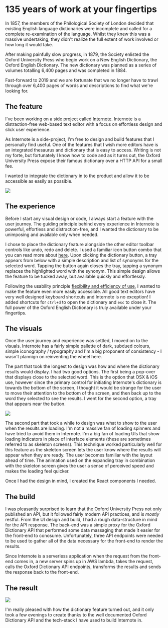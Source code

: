 
# 135 years of work at your fingertips

In 1857, the members of the Philological Society of London decided that existing English language dictionaries were incomplete and called for a complete re-examination of the language. Whilst they knew this was a massive undertaking, they didn't realize the full extent of work involved or how long it would take.

After making painfully slow progress, in 1879, the Society enlisted the Oxford University Press who begin work on a New English Dictionary, the Oxford English Dictionary. The new dictionary was planned as a series of volumes totalling 6,400 pages and was completed in 1884.

Fast-forward to 2019 and we are fortunate that we no longer have to trawl through over 6,400 pages of words and descriptions to find what we're looking for.

## The feature

I've been working on a side project called [Internote](https://internote.app). Internote is a distraction-free web-based text editor with a focus on effortless design and slick user experience.

As Internote is a side-project, I'm free to design and build features that I personally find useful. One of the features that I wish more editors have is an integrated thesaurus and dictionary that is easy to access. Writing is not my forte, but fortunately I know how to code and as it turns out, the Oxford University Press expose their famous dictionary over a HTTP API for a small fee.

I wanted to integrate the dictionary in to the product and allow it to be accessible as easily as possible.

<Image src="/internote/dictionary.gif" width={2880} height={1754} />

## The experience

Before I start any visual design or code, I always start a feature with the user journey. The guiding principle behind every experience in Internote is powerful, effortless and distraction-free, and I wanted the dictionary to be unimposing and available only when needed.

I chose to place the dictionary feature alongside the other editor toolbar controls like undo, redo and delete. I used a familiar icon button combo that you can read more about [here](/blog/a-unique-approach-to-tooltips). Upon clicking the dictionary button, a tray appears from below with a simple description and list of synonyms for the selected word. Tapping the button again closes the tray, tapping a synonym replaces the highlighted word with the synonym. This simple design allows the feature to be tucked away, but available quickly and effortlessly.

Following the usability principle [flexibility and efficiency of use](https://www.nngroup.com/articles/ten-usability-heuristics/), I wanted to make the feature even more easily accessible. All good text editors have very well designed keyboard shortcuts and Internote is no exception! I added shortcuts for `ctrl+d` to open the dictionary and `esc` to close it. The full power of the Oxford English Dictionary is truly available under your fingertips.

## The visuals

Once the user journey and experience was settled, I moved on to the visuals. Internote has a fairly simple pallette of dark, subdued colours, simple iconography / typography and I'm a big proponent of consistency - I wasn't plannign on reinventing the wheel here.

The part that took the longest to design was how and where the dictionary results would display. I had two good options. The first being a pop-over that displays close to the selected word. This is the option that OSX & iOS use, however since the primary control for initiating Internote's dictionary is towards the bottom of the screen, I thought it would be strange for the user to move their attention to the bottom of the screen, and then back up to the word they selected to see the results. I went for the second option, a tray that appears near the button.

<Image src="/internote/dictionary2.gif" width={2880} height={1754} />

The second part that took a while to design was what to show to the user when the results are loading. I'm not a massive fan of loading spinners and have tried to avoid them in Internote. I'm a big fan of loading UIs that show loading indicators in place of interface elements (these are sometimes referred to as skeleton screens). This technique worked particularly well for this feature as the skeleton screen lets the user know where the results will appear when they are ready. The user becomes familiar with the layout ahead of time. The animation used on the expanding tray in combination with the skeleton screen gives the user a sense of perceived speed and makes the loading feel quicker.

Once I had the design in mind, I created the React components I needed.

## The build

I was pleasantly surprised to learn that the Oxford University Press not only published an API, but it followed fairly modern API practices, and is _mostly_ restful. From the UI design and build, I had a rough data-structure in mind for the API response. The back-end was a simple proxy for the Oxford Dictionary API that performed some data massaging that made it easier for the front-end to conosume. Unfortunately, three API endpoints were needed to be used to gather all of the data necessary for the front-end to render the results.

Since Internote is a serverless application when the request from the front-end comes in, a new server spins up in AWS lambda, takes the request, calls the Oxford Dictionary API endpoints, transforms the results and sends the response back to the front-end.

## The result

<Image src="/internote/dictionary3.gif" width={2880} height={1754} />

I'm really pleased with how the dictionary feature turned out, and it only took a few evenings to create thanks to the well documented Oxford Dictionary API and the tech-stack I have used to build Internote in.
